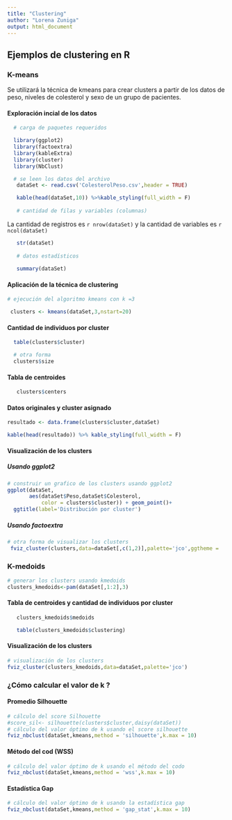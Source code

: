 ```yaml
---
title: "Clustering"
author: "Lorena Zuniga"
output: html_document
---
```


## Ejemplos de clustering en R

### K-means
Se utilizará la técnica de kmeans para crear clusters a partir de los datos de peso, niveles de colesterol y sexo de un grupo de pacientes.

#### Exploración incial de los datos

```r

  # carga de paquetes requeridos

  library(ggplot2)
  library(factoextra)
  library(kableExtra)
  library(cluster)
  library(NbClust)

  # se leen los datos del archivo
   dataSet <- read.csv('ColesterolPeso.csv',header = TRUE)

   kable(head(dataSet,10)) %>%kable_styling(full_width = F)
   
   # cantidad de filas y variables (columnas)
```
La cantidad de registros es `r nrow(dataSet)`  y la cantidad de variables es `r ncol(dataSet)`  
   
```r
   
   str(dataSet)
   
   # datos estadísticos
   
   summary(dataSet)
```

#### Aplicación de la técnica de clustering

```r

# ejecución del algoritmo kmeans con k =3

 clusters <- kmeans(dataSet,3,nstart=20)
```

#### Cantidad de individuos por cluster

```r
  table(clusters$cluster)

  # otra forma
  clusters$size
```

#### Tabla de centroides
```r
   clusters$centers
```

#### Datos originales y cluster asignado

```r
resultado <- data.frame(clusters$cluster,dataSet)

kable(head(resultado)) %>% kable_styling(full_width = F)
```

#### Visualización de los clusters

##### Usando ggplot2
```r

# construir un grafico de los clusters usando ggplot2
ggplot(dataSet,
       aes(dataSet$Peso,dataSet$Colesterol,
           color = clusters$cluster)) + geom_point()+
  ggtitle(label='Distribución por cluster')

```

##### Usando factoextra

```r
# otra forma de visualizar los clusters
 fviz_cluster(clusters,data=dataSet[,c(1,2)],palette='jco',ggtheme =   theme_minimal())

```

### K-medoids

```r
# generar los clusters usando kmedoids
clusters_kmedoids<-pam(dataSet[,1:2],3)

```
#### Tabla de centroides y cantidad de individuos por cluster

```r
   clusters_kmedoids$medoids

   table(clusters_kmedoids$clustering)
```

#### Visualización de los clusters

```r
# visualización de los clusters
fviz_cluster(clusters_kmedoids,data=dataSet,palette='jco')

```

### ¿Cómo calcular el valor de k ?

#### Promedio Silhouette
```r
# cálculo del score Silhouette
#score_sil<- silhouette(clusters$cluster,daisy(dataSet))
# cálculo del valor óptimo de k usando el score silhouette
fviz_nbclust(dataSet,kmeans,method = 'silhouette',k.max = 10)


```

#### Método del cod (WSS)

```r

# cálculo del valor óptimo de k usando el método del codo
fviz_nbclust(dataSet,kmeans,method = 'wss',k.max = 10)

```

#### Estadística Gap

```r
# cálculo del valor óptimo de k usando la estadística gap
fviz_nbclust(dataSet,kmeans,method = 'gap_stat',k.max = 10)
```


